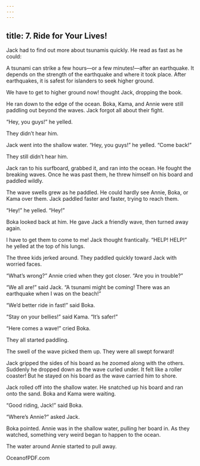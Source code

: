 ```yaml
---
---
---
```

title: 7. Ride for Your Lives!
---




Jack had to find out more about tsunamis quickly. He read as fast as he could:

A tsunami can strike a few hours—or a few minutes!—after an earthquake. It depends on the strength of the earthquake and where it took place. After earthquakes, it is safest for islanders to seek higher ground.



We have to get to higher ground now! thought Jack, dropping the book.

He ran down to the edge of the ocean. Boka, Kama, and Annie were still paddling out beyond the waves. Jack forgot all about their fight.

“Hey, you guys!” he yelled.

They didn’t hear him.

Jack went into the shallow water. “Hey, you guys!” he yelled. “Come back!”

They still didn’t hear him.

Jack ran to his surfboard, grabbed it, and ran into the ocean. He fought the breaking waves. Once he was past them, he threw himself on his board and paddled wildly.

The wave swells grew as he paddled. He could hardly see Annie, Boka, or Kama over them. Jack paddled faster and faster, trying to reach them.

“Hey!” he yelled. “Hey!”

Boka looked back at him. He gave Jack a friendly wave, then turned away again.

I have to get them to come to me! Jack thought frantically. “HELP! HELP!” he yelled at the top of his lungs.

The three kids jerked around. They paddled quickly toward Jack with worried faces.

“What’s wrong?” Annie cried when they got closer. “Are you in trouble?”

“We all are!” said Jack. “A tsunami might be coming! There was an earthquake when I was on the beach!”

“We’d better ride in fast!” said Boka.

“Stay on your bellies!” said Kama. “It’s safer!”

“Here comes a wave!” cried Boka.

They all started paddling.

The swell of the wave picked them up. They were all swept forward!

Jack gripped the sides of his board as he zoomed along with the others. Suddenly he dropped down as the wave curled under. It felt like a roller coaster! But he stayed on his board as the wave carried him to shore.

Jack rolled off into the shallow water. He snatched up his board and ran onto the sand. Boka and Kama were waiting.

“Good riding, Jack!” said Boka.

“Where’s Annie?” asked Jack.

Boka pointed. Annie was in the shallow water, pulling her board in. As they watched, something very weird began to happen to the ocean.

The water around Annie started to pull away.

OceanofPDF.com